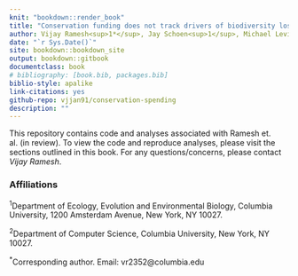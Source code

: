 ```yaml
--- 
knit: "bookdown::render_book"
title: "Conservation funding does not track drivers of biodiversity loss"
author: Vijay Ramesh<sup>1*</sup>, Jay Schoen<sup>1</sup>, Michael Levin<sup>1</sup>, Pratik Dubal<sup>2</sup>, Rochelle Thomas<sup>1</sup>, Sebastian Heilpern<sup>1</sup>, Jared Meek<sup>1</sup>, Pooja Choksi<sup>1</sup>, Don J Melnick<sup>1</sup>, Sara Kross<sup>1</sup>"
date: "`r Sys.Date()`"
site: bookdown::bookdown_site
output: bookdown::gitbook
documentclass: book
# bibliography: [book.bib, packages.bib]
biblio-style: apalike
link-citations: yes
github-repo: vjjan91/conservation-spending
description: ""
---
```


This repository contains code and analyses associated with Ramesh et. al. (in review). To view the code and reproduce analyses, please visit the sections outlined in this book. For any questions/concerns, please contact *Vijay Ramesh*. 

### Affiliations

<sup>1</sup>Department of Ecology, Evolution and Environmental Biology, Columbia University, 1200 Amsterdam Avenue, New York, NY 10027.

<sup>2</sup>Department of Computer Science, Columbia University, New York, NY 10027.

<sup>*</sup>Corresponding author. Email: vr2352@columbia.edu 

